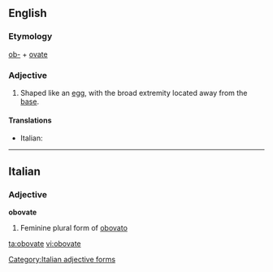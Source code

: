 ==English==

===Etymology===
[[ob-]] + [[ovate]]

===Adjective===
{{en-adj}}

# {{botany|mycology}} Shaped like an [[egg]], with the broad extremity located away from the [[base]].

====Translations====
{{top}}
* Italian: {{t-|it|obovato}}
{{mid}}

{{bottom}}

----

==Italian==

===Adjective===
'''obovate''' {{f}}

# Feminine plural form of [[obovato]]

[[Category:Italian adjective forms]]

[[ta:obovate]]
[[vi:obovate]]